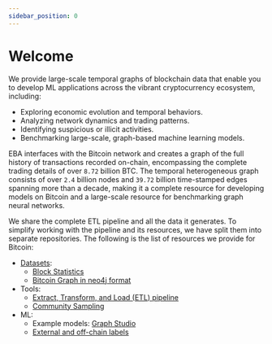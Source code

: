 ```yaml
---
sidebar_position: 0
---
```


# Welcome

We provide large-scale temporal graphs of blockchain data 
that enable you to develop ML applications across the vibrant cryptocurrency ecosystem, 
including:

* Exploring economic evolution and temporal behaviors.
* Analyzing network dynamics and trading patterns.
* Identifying suspicious or illicit activities.
* Benchmarking large-scale, graph-based machine learning models.


EBA interfaces with the Bitcoin network and 
creates a graph of the full history of 
transactions recorded on-chain, 
encompassing the complete trading details of 
over `8.72` billion BTC. 
The temporal heterogeneous graph consists of 
over `2.4` billion nodes 
and `39.72` billion time-stamped edges 
spanning more than a decade, 
making it a complete resource for developing 
models on Bitcoin and a large-scale resource 
for benchmarking graph neural networks.


We share the complete ETL pipeline and all 
the data it generates. To simplify working with the 
pipeline and its resources, we have split them into 
separate repositories. 
The following is the list of resources we provide for Bitcoin:

- [Datasets](/docs/bitcoin/datasets/overview):
    - [Block Statistics](/docs/bitcoin/datasets/stats)
    - [Bitcoin Graph in neo4j format](/docs/bitcoin/datasets/neo4j-format)
- Tools:
    - [Extract, Transform, and Load (ETL) pipeline](/docs/bitcoin/etl/overview)
    - [Community Sampling](/docs/bitcoin/sampling/overview)
- ML:
    - Example models: [Graph Studio](https://github.com/b1aab/graphstudio)
    - [External and off-chain labels](https://github.com/B1AAB/GraphStudio/tree/main/off_chain_resources/)
